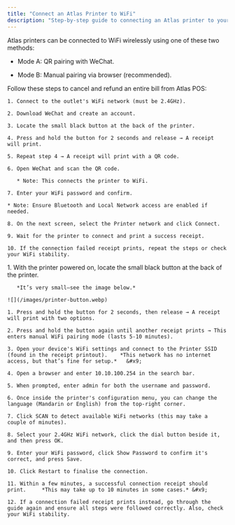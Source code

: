 ```yaml
---
title: "Connect an Atlas Printer to WiFi"
description: "Step-by-step guide to connecting an Atlas printer to your WiFi network using manual pairing or QR pairing with WeChat."
---
```


Atlas printers can be connected to WiFi wirelessly using one of these two methods:

* Mode A: QR pairing with WeChat.

* Mode B: Manual pairing via browser (recommended).

<AccordionGroup>
  <Accordion title="Mode A: QR pairing with WeChat" defaultOpen={false}>
    Follow these steps to cancel and refund an entire bill from Atlas POS:

    1. Connect to the outlet's WiFi network (must be 2.4GHz).

    2. Download WeChat and create an account.

    3. Locate the small black button at the back of the printer.

    4. Press and hold the button for 2 seconds and release → A receipt will print.

    5. Repeat step 4 → A receipt will print with a QR code.

    6. Open WeChat and scan the QR code.

       * Note: This connects the printer to WiFi.

    7. Enter your WiFi password and confirm.

    * Note: Ensure Bluetooth and Local Network access are enabled if needed.

    8. On the next screen, select the Printer network and click Connect.

    9. Wait for the printer to connect and print a success receipt.

    10. If the connection failed receipt prints, repeat the steps or check your WiFi stability.
  </Accordion>

  <Accordion title="Mode B: Manual pairing via browser (use phone, tablet, or laptop)" defaultOpen={true}>
    1. With the printer powered on, locate the small black button at the back of the printer.&#x20;




       *It’s very small—see the image below.*

    ![](/images/printer-button.webp)

    1. Press and hold the button for 2 seconds, then release → A receipt will print with two options.

    2. Press and hold the button again until another receipt prints → This enters manual WiFi pairing mode (lasts 5-10 minutes).

    3. Open your device's WiFi settings and connect to the Printer SSID (found in the receipt printout).	*This network has no internet access, but that’s fine for setup.*	&#x9;

    4. Open a browser and enter 10.10.100.254 in the search bar.

    5. When prompted, enter admin for both the username and password.

    6. Once inside the printer's configuration menu, you can change the language (Mandarin or English) from the top-right corner.

    7. Click SCAN to detect available WiFi networks (this may take a couple of minutes).

    8. Select your 2.4GHz WiFi network, click the dial button beside it, and then press OK.

    9. Enter your WiFi password, click Show Password to confirm it's correct, and press Save.

    10. Click Restart to finalise the connection.

    11. Within a few minutes, a successful connection receipt should print.		*This may take up to 10 minutes in some cases.*	&#x9;

    12. If a connection failed receipt prints instead, go through the guide again and ensure all steps were followed correctly. Also, check your WiFi stability.
  </Accordion>
</AccordionGroup>